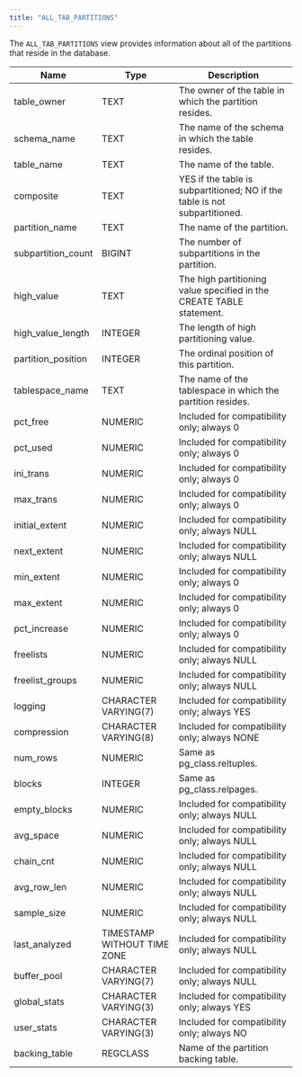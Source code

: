 ```yaml
---
title: "ALL_TAB_PARTITIONS"
---
```


<div id="all_tab_partitions" class="registered_link"></div>


The `ALL_TAB_PARTITIONS` view provides information about all of the partitions that reside in the database.

| Name                | Type                        | Description                                                                |
|---------------------|-----------------------------|----------------------------------------------------------------------------|
| table\_owner        | TEXT                        | The owner of the table in which the partition resides.                     |
| schema\_name        | TEXT                        | The name of the schema in which the table resides.                         |
| table\_name         | TEXT                        | The name of the table.                                                     |
| composite           | TEXT                        | YES if the table is subpartitioned; NO if the table is not subpartitioned. |
| partition\_name     | TEXT                        | The name of the partition.                                                 |
| subpartition\_count | BIGINT                      | The number of subpartitions in the partition.                              |
| high\_value         | TEXT                        | The high partitioning value specified in the CREATE TABLE statement.       |
| high\_value\_length | INTEGER                     | The length of high partitioning value.                                     |
| partition\_position | INTEGER                     | The ordinal position of this partition.                                    |
| tablespace\_name    | TEXT                        | The name of the tablespace in which the partition resides.                 |
| pct\_free           | NUMERIC                     | Included for compatibility only; always 0                                  |
| pct\_used           | NUMERIC                     | Included for compatibility only; always 0                                  |
| ini\_trans          | NUMERIC                     | Included for compatibility only; always 0                                  |
| max\_trans          | NUMERIC                     | Included for compatibility only; always 0                                  |
| initial\_extent     | NUMERIC                     | Included for compatibility only; always NULL                               |
| next\_extent        | NUMERIC                     | Included for compatibility only; always NULL                               |
| min\_extent         | NUMERIC                     | Included for compatibility only; always 0                                  |
| max\_extent         | NUMERIC                     | Included for compatibility only; always 0                                  |
| pct\_increase       | NUMERIC                     | Included for compatibility only; always 0                                  |
| freelists           | NUMERIC                     | Included for compatibility only; always NULL                               |
| freelist\_groups    | NUMERIC                     | Included for compatibility only; always NULL                               |
| logging             | CHARACTER VARYING(7)        | Included for compatibility only; always YES                                |
| compression         | CHARACTER VARYING(8)        | Included for compatibility only; always NONE                               |
| num\_rows           | NUMERIC                     | Same as pg\_class.reltuples.                                               |
| blocks              | INTEGER                     | Same as pg\_class.relpages.                                                |
| empty\_blocks       | NUMERIC                     | Included for compatibility only; always NULL                               |
| avg\_space          | NUMERIC                     | Included for compatibility only; always NULL                               |
| chain\_cnt          | NUMERIC                     | Included for compatibility only; always NULL                               |
| avg\_row\_len       | NUMERIC                     | Included for compatibility only; always NULL                               |
| sample\_size        | NUMERIC                     | Included for compatibility only; always NULL                               |
| last\_analyzed      | TIMESTAMP WITHOUT TIME ZONE | Included for compatibility only; always NULL                               |
| buffer\_pool        | CHARACTER VARYING(7)        | Included for compatibility only; always NULL                               |
| global\_stats       | CHARACTER VARYING(3)        | Included for compatibility only; always YES                                |
| user\_stats         | CHARACTER VARYING(3)        | Included for compatibility only; always NO                                 |
| backing\_table      | REGCLASS                    | Name of the partition backing table.                                       |

